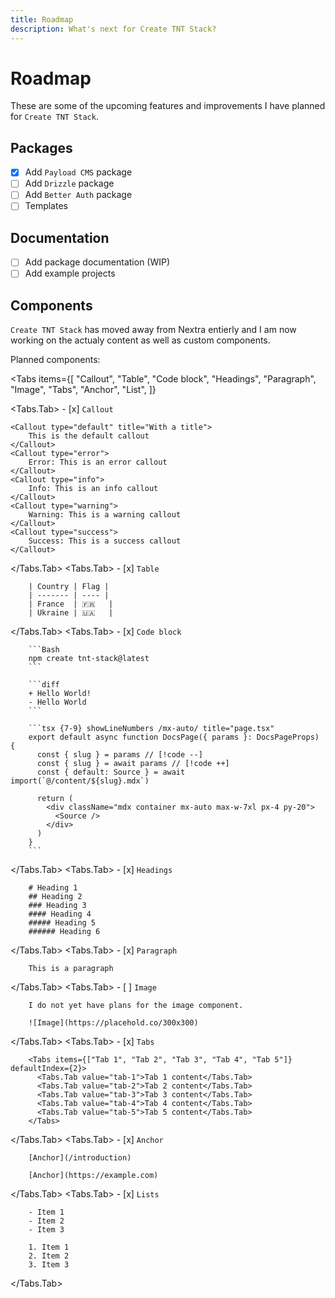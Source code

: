```yaml
---
title: Roadmap
description: What's next for Create TNT Stack?
---
```



# Roadmap

These are some of the upcoming features and improvements I have planned for
`Create TNT Stack`.

## Packages

- [x] Add `Payload CMS` package
- [ ] Add `Drizzle` package
- [ ] Add `Better Auth` package
- [ ] Templates

## Documentation

- [ ] Add package documentation (WIP)
- [ ] Add example projects

## Components

`Create TNT Stack` has moved away from Nextra entierly and I am now working on
the actualy content as well as custom components.

Planned components:

<Tabs
  items={[
    "Callout",
    "Table",
    "Code block",
    "Headings",
    "Paragraph",
    "Image",
    "Tabs",
    "Anchor",
    "List",
  ]}
>
  <Tabs.Tab>
    - [x] `Callout`

    <Callout type="default" title="With a title">
        This is the default callout
    </Callout>
    <Callout type="error">
        Error: This is an error callout
    </Callout>
    <Callout type="info">
        Info: This is an info callout
    </Callout>
    <Callout type="warning">
        Warning: This is a warning callout
    </Callout>
    <Callout type="success">
        Success: This is a success callout
    </Callout>

  </Tabs.Tab>
  <Tabs.Tab>
    - [x] `Table`

        | Country | Flag |
        | ------- | ---- |
        | France  | 🇫🇷   |
        | Ukraine | 🇺🇦   |

  </Tabs.Tab>
  <Tabs.Tab>
    - [x] `Code block`

        ```Bash
        npm create tnt-stack@latest
        ```

        ```diff
        + Hello World!
        - Hello World
        ```

        ```tsx {7-9} showLineNumbers /mx-auto/ title="page.tsx"
        export default async function DocsPage({ params }: DocsPageProps) {
          const { slug } = params // [!code --]
          const { slug } = await params // [!code ++]
          const { default: Source } = await import(`@/content/${slug}.mdx`)

          return (
            <div className="mdx container mx-auto max-w-7xl px-4 py-20">
              <Source />
            </div>
          )
        }
        ```

  </Tabs.Tab>
  <Tabs.Tab>
    - [x] `Headings`

        # Heading 1
        ## Heading 2
        ### Heading 3
        #### Heading 4
        ##### Heading 5
        ###### Heading 6

  </Tabs.Tab>
  <Tabs.Tab>
    - [x] `Paragraph`

        This is a paragraph

  </Tabs.Tab>
  <Tabs.Tab>
    - [ ] `Image`

        I do not yet have plans for the image component.

        ![Image](https://placehold.co/300x300)

  </Tabs.Tab>
  <Tabs.Tab>
    - [x] `Tabs`

        <Tabs items={["Tab 1", "Tab 2", "Tab 3", "Tab 4", "Tab 5"]} defaultIndex={2}>
          <Tabs.Tab value="tab-1">Tab 1 content</Tabs.Tab>
          <Tabs.Tab value="tab-2">Tab 2 content</Tabs.Tab>
          <Tabs.Tab value="tab-3">Tab 3 content</Tabs.Tab>
          <Tabs.Tab value="tab-4">Tab 4 content</Tabs.Tab>
          <Tabs.Tab value="tab-5">Tab 5 content</Tabs.Tab>
        </Tabs>

  </Tabs.Tab>
  <Tabs.Tab>
    - [x] `Anchor`

        [Anchor](/introduction)

        [Anchor](https://example.com)

  </Tabs.Tab>
  <Tabs.Tab>
    - [x] `Lists`

        - Item 1
        - Item 2
        - Item 3

        1. Item 1
        2. Item 2
        3. Item 3

  </Tabs.Tab>
</Tabs>
